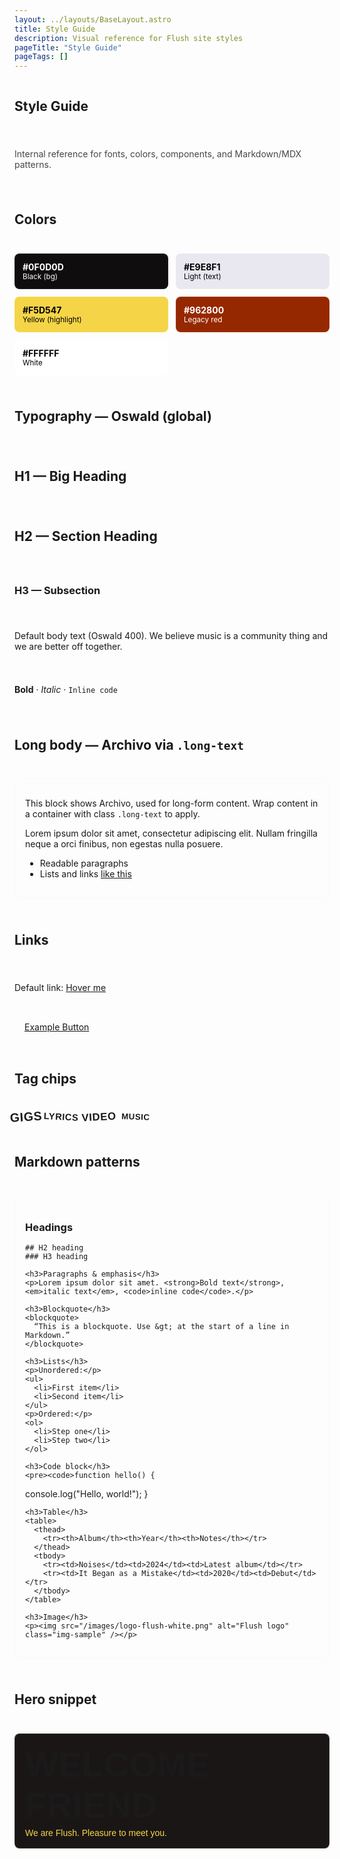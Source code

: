 ```yaml
---
layout: ../layouts/BaseLayout.astro
title: Style Guide
description: Visual reference for Flush site styles
pageTitle: "Style Guide"
pageTags: []
---
```


<meta name="robots" content="noindex,nofollow" />

<section class="sg">
  <h1>Style Guide</h1>
  <p class="muted">Internal reference for fonts, colors, components, and Markdown/MDX patterns.</p>

  <h2>Colors</h2>
  <div class="swatches">
    <div class="swatch" style="background:#0f0d0d;color:#fff"><span>#0F0D0D</span><small>Black (bg)</small></div>
    <div class="swatch" style="background:#e9e8f1;color:#000"><span>#E9E8F1</span><small>Light (text)</small></div>
    <div class="swatch" style="background:#f5d547;color:#000"><span>#F5D547</span><small>Yellow (highlight)</small></div>
    <div class="swatch" style="background:#962800;color:#fff"><span>#962800</span><small>Legacy red</small></div>
    <div class="swatch" style="background:#ffffff;color:#000"><span>#FFFFFF</span><small>White</small></div>
  </div>

  <h2>Typography — Oswald (global)</h2>
  <h1>H1 — Big Heading</h1>
  <h2>H2 — Section Heading</h2>
  <h3>H3 — Subsection</h3>
  <p>Default body text (Oswald 400). We believe music is a community thing and we are better off together.</p>
  <p><strong>Bold</strong> · <em>Italic</em> · <code>Inline code</code></p>

  <h2>Long body — Archivo via <code>.long-text</code></h2>
  <div class="long-text card">
    <p>This block shows Archivo, used for long-form content. Wrap content in a container with class <code>.long-text</code> to apply.</p>
    <p>Lorem ipsum dolor sit amet, consectetur adipiscing elit. Nullam fringilla neque a orci finibus, non egestas nulla posuere.</p>
    <ul>
      <li>Readable paragraphs</li>
      <li>Lists and links <a href="#">like this</a></li>
    </ul>
  </div>

  <h2>Links</h2>
  <p>Default link: <a href="#">Hover me</a></p>
  <a class="button" href="#">Example Button</a>

  <h2>Tag chips</h2>
  <div class="cloud">
    <a href="#" class="cloud-tag cloud-tag--xl-left">gigs</a>
    <a href="#" class="cloud-tag cloud-tag--md-right">lyrics</a>
    <a href="#" class="cloud-tag cloud-tag--lg-left">video</a>
    <a href="#" class="cloud-tag cloud-tag--sm-right">music</a>
  </div>

  <h2>Markdown patterns</h2>
  <div class="card long-text">
    <h3>Headings</h3>
    <pre><code>## H2 heading
### H3 heading</code></pre>

    <h3>Paragraphs & emphasis</h3>
    <p>Lorem ipsum dolor sit amet. <strong>Bold text</strong>, <em>italic text</em>, <code>inline code</code>.</p>

    <h3>Blockquote</h3>
    <blockquote>
      “This is a blockquote. Use &gt; at the start of a line in Markdown.”
    </blockquote>

    <h3>Lists</h3>
    <p>Unordered:</p>
    <ul>
      <li>First item</li>
      <li>Second item</li>
    </ul>
    <p>Ordered:</p>
    <ol>
      <li>Step one</li>
      <li>Step two</li>
    </ol>

    <h3>Code block</h3>
    <pre><code>function hello() {
  console.log("Hello, world!");
}</code></pre>

    <h3>Table</h3>
    <table>
      <thead>
        <tr><th>Album</th><th>Year</th><th>Notes</th></tr>
      </thead>
      <tbody>
        <tr><td>Noises</td><td>2024</td><td>Latest album</td></tr>
        <tr><td>It Began as a Mistake</td><td>2020</td><td>Debut</td></tr>
      </tbody>
    </table>

    <h3>Image</h3>
    <p><img src="/images/logo-flush-white.png" alt="Flush logo" class="img-sample" /></p>
  </div>

  <h2>Hero snippet</h2>
  <div class="hero-sample card">
    <div class="hero-title">WELCOME FRIEND</div>
    <div class="hero-sub">We are Flush. Pleasure to meet you.</div>
  </div>
</section>

<style>
  .sg { display:grid; gap:1.5rem; }
  .muted { opacity:.8; }

  .swatches { display:grid; grid-template-columns: repeat(auto-fit, minmax(180px,1fr)); gap:.75rem; }
  .swatch { border:1px solid rgba(255,255,255,.08); padding:.75rem; border-radius:.5rem; display:flex; flex-direction:column; }
  .swatch span { font-weight:700; }

  .card { border:1px solid rgba(233,232,241,.15); border-radius:.5rem; padding:1rem; }

  .cloud { display:flex; flex-wrap:wrap; gap:.4rem .7rem; align-items:center; }
  .cloud-tag {
    display:inline-block;
    font-family:"Oswald", Impact, Haettenschweiler, "Arial Narrow Bold", sans-serif;
    line-height:1;
    color:var(--flush-light);
    letter-spacing:.5px;
    text-transform:uppercase;
    text-decoration:none;
    transition: transform .12s ease, color .12s ease, text-shadow .12s ease;
  }
  .cloud-tag:hover { color:var(--flush-yellow); text-shadow:0 2px 0 rgba(0,0,0,.35); }

  .cloud-tag--xl-left  { transform: rotate(-4deg) scale(1.4); font-weight:700; }
  .cloud-tag--lg-left  { transform: rotate(-3deg) scale(1.2); font-weight:700; }
  .cloud-tag--md-right { transform: rotate(3deg) scale(1.05); font-weight:600; }
  .cloud-tag--sm-right { transform: rotate(2deg) scale(0.95); font-weight:600; }

  .button { display:inline-block; padding:.5rem 1rem; border:1px solid var(--flush-yellow); border-radius:999px; color:var(--flush-yellow); }
  .button:hover { background:var(--flush-yellow); color:#000; }

  table { border-collapse:collapse; margin-top:.5rem; width:100%; }
  th, td { border:1px solid rgba(233,232,241,.3); padding:.4rem .6rem; }
  th { background:rgba(233,232,241,.1); text-align:left; }

  .img-sample { max-width:200px; height:auto; }

  .hero-sample { background:#1a1616; }
  .hero-title {
    font-family:"Oswald", sans-serif;
    font-weight:700;
    font-size: clamp(28px, 6vw, 56px);
    letter-spacing:.5px;
  }
  .hero-sub {
    font-family:"Oswald", sans-serif;
    font-weight:400;
    color: var(--flush-yellow, #f5d547);
    margin-top:.25rem;
  }
</style>
